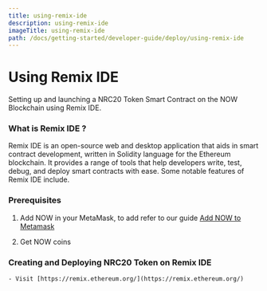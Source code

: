 ```yaml
---
title: using-remix-ide
description: using-remix-ide
imageTitle: using-remix-ide
path: /docs/getting-started/developer-guide/deploy/using-remix-ide
---
```


# Using Remix IDE

Setting up and launching a NRC20 Token Smart Contract on the NOW Blockchain using Remix IDE.

### What is Remix IDE ?

Remix IDE is an open-source web and desktop application that aids in smart contract development, written in Solidity language for the Ethereum blockchain. It provides a range of tools that help developers write, test, debug, and deploy smart contracts with ease. Some notable features of Remix IDE include.

### Prerequisites

1. Add NOW in your MetaMask, to add refer to our guide [Add NOW to Metamask](/docs/getting-started/add-nowblockchain)

2. Get NOW coins

### Creating and Deploying NRC20 Token on Remix IDE

    - Visit [https://remix.ethereum.org/](https://remix.ethereum.org/) 